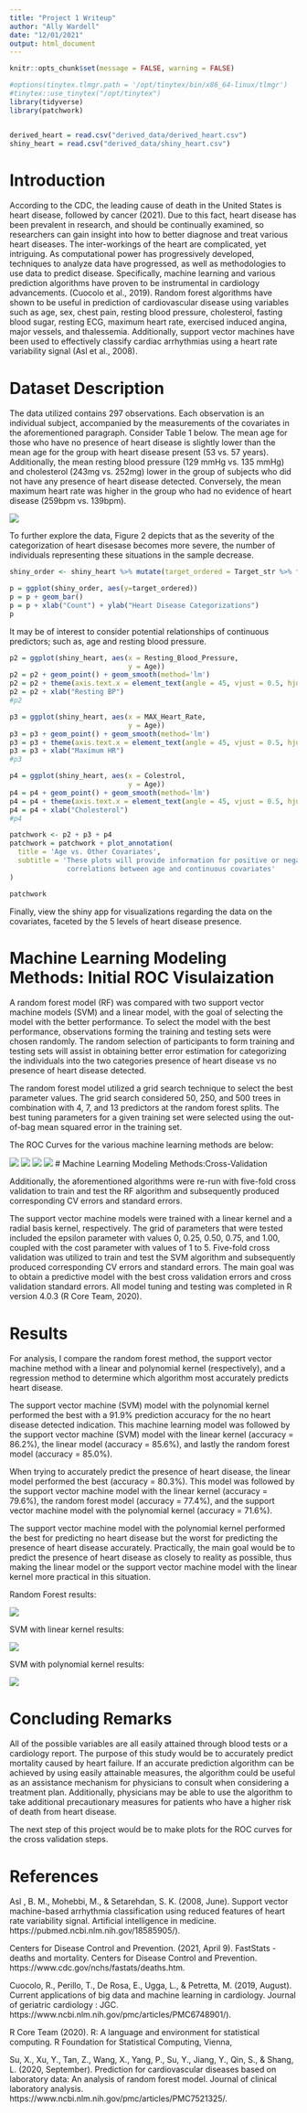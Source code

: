 ```yaml
---
title: "Project 1 Writeup"
author: "Ally Wardell"
date: "12/01/2021"
output: html_document
---
```


```r
knitr::opts_chunk$set(message = FALSE, warning = FALSE)
```

```r
#options(tinytex.tlmgr.path = '/opt/tinytex/bin/x86_64-linux/tlmgr')
#tinytex::use_tinytex("/opt/tinytex")
library(tidyverse)
library(patchwork)


derived_heart = read.csv("derived_data/derived_heart.csv")
shiny_heart = read.csv("derived_data/shiny_heart.csv")

```

# Introduction
According to the CDC, the leading cause of death in the United States is heart disease, followed by cancer (2021). Due to this fact, heart disease has been prevalent in research, and should be continually examined, so researchers can gain insight into how to better diagnose and treat various heart diseases. The inter-workings of the heart are complicated, yet intriguing. As computational power has progressively developed, techniques to analyze data have progressed, as well as methodologies to use data to predict disease. Specifically, machine learning and various prediction algorithms have proven to be instrumental in cardiology advancements.  (Cuocolo et al., 2019). Random forest algorithms have shown to be useful in prediction of cardiovascular disease using variables such as age, sex, chest pain, resting blood pressure, cholesterol, fasting blood sugar, resting ECG, maximum heart rate, exercised induced angina, major vessels, and thalessemia. Additionally, support vector machines have been used to effectively classify cardiac arrhythmias using a heart rate variability signal (Asl et al., 2008). 

# Dataset Description
The data utilized contains 297 observations. Each observation is an individual subject, accompanied by the measurements of the covariates in the aforementioned paragraph. Consider Table 1 below. The mean age for those who have no presence of heart disease is slightly lower than the mean age for the group with heart disease present (53 vs. 57 years). Additionally, the mean resting blood pressure (129 mmHg vs. 135 mmHg) and cholesterol (243mg vs. 252mg) lower in the group of subjects who did not have any presence of heart disease detected. Conversely, the mean maximum heart rate was higher in the group who had no evidence of heart disease (259bpm vs. 139bpm). 

![](figures/table1_descriptive.png)

To further explore the data, Figure 2 depicts that as the severity of the categorization of heart disesase becomes more severe, the number of individuals representing these situations in the sample decrease. 

```r
shiny_order <- shiny_heart %>% mutate(target_ordered = Target_str %>% fct_infreq() %>% fct_rev())

p = ggplot(shiny_order, aes(y=target_ordered))
p = p + geom_bar()
p = p + xlab("Count") + ylab("Heart Disease Categorizations")
p
```

It may be of interest to consider potential relationships of continuous predictors; such as, age and resting blood pressure. 


```r
p2 = ggplot(shiny_heart, aes(x = Resting_Blood_Pressure,
                             y = Age))
p2 = p2 + geom_point() + geom_smooth(method='lm')
p2 = p2 + theme(axis.text.x = element_text(angle = 45, vjust = 0.5, hjust=1))
p2 = p2 + xlab("Resting BP")
#p2

p3 = ggplot(shiny_heart, aes(x = MAX_Heart_Rate,
                             y = Age))
p3 = p3 + geom_point() + geom_smooth(method='lm')
p3 = p3 + theme(axis.text.x = element_text(angle = 45, vjust = 0.5, hjust=1))
p3 = p3 + xlab("Maximum HR")
#p3

p4 = ggplot(shiny_heart, aes(x = Colestrol,
                             y = Age))
p4 = p4 + geom_point() + geom_smooth(method='lm')
p4 = p4 + theme(axis.text.x = element_text(angle = 45, vjust = 0.5, hjust=1))
p4 = p4 + xlab("Cholesterol")
#p4

patchwork <- p2 + p3 + p4
patchwork = patchwork + plot_annotation(
  title = 'Age vs. Other Covariates',
  subtitle = 'These plots will provide information for positive or negative
              correlations between age and continuous covariates'
)

patchwork

```

Finally, view the shiny app for visualizations regarding the data on the covariates, faceted by the 5 levels of heart disease presence. 

# Machine Learning Modeling Methods: Initial ROC Visulaization
A random forest model (RF) was compared with two support vector machine models (SVM) and a linear model, with the goal of selecting the model with the better performance. To select the model with the best performance, observations forming the training and testing sets were chosen randomly. The random selection of participants to form training and testing sets will assist in obtaining better error estimation for categorizing the individuals into the two categories presence of heart disease vs no presence of heart disease detected.

The random forest model utilized a grid search technique to select the best parameter values. The grid search considered 50, 250, and 500 trees in combination with 4, 7, and 13 predictors at the random forest splits. The best tuning parameters for a given training set were selected using the out-of-bag mean squared error in the training set. 

The ROC Curves for the various machine learning methods are below: 

![](figures/roc_linear.png) 
![](figures/roc_rf.png) 
![](figures/roc_svm_linear.png) 
![](figures/roc_svm_poly.png) 
# Machine Learning Modeling Methods:Cross-Validation

Additionally, the aforementioned algorithms were re-run with five-fold cross validation to train and test the RF algorithm and subsequently produced corresponding CV errors and standard errors.

The support vector machine models were trained with a linear kernel and a radial basis kernel, respectively. The grid of parameters that were tested included the epsilon parameter with values 0, 0.25, 0.50, 0.75, and 1.00, coupled with the cost parameter with values of 1 to 5. Five-fold cross validation was utilized to train and test the SVM algorithm and subsequently produced corresponding CV errors and standard errors. The main goal was to obtain a predictive model with the best cross validation errors and cross validation standard errors.  All model tuning and testing was completed in R version 4.0.3 (R Core Team, 2020).


# Results
For analysis, I compare the random forest method, the support vector machine method with a linear and polynomial kernel (respectively), and a regression method to determine which algorithm most accurately predicts heart disease. 

The support vector machine (SVM) model with the polynomial kernel performed the best with a 91.9% prediction accuracy for the no heart disease detected indication. This machine learning model was followed by the support vector machine (SVM) model with the linear kernel (accuracy = 86.2%), the linear model (accuracy = 85.6%), and lastly the random forest model (accuracy = 85.0%).

When trying to accurately predict the presence of heart disease, the linear model performed the best (accuracy = 80.3%). This model was followed by the support vector machine model with the linear kernel (accuracy = 79.6%), the random forest model (accuracy = 77.4%), and the support vector machine model with the polynomial kernel (accuracy = 71.6%). 

The support vector machine model with the polynomial kernel performed the best for predicting no heart disease but the worst for predicting the presence of heart disease accurately. Practically, the main goal would be to predict the presence of heart disease as closely to reality as possible, thus making the linear model or the support vector machine model with the linear kernel more practical in this situation. 

Random Forest results: 

![](figures/table2_randomforest.png) 


SVM with linear kernel results: 

![](figures/table2_svmlinear.png)


SVM with polynomial kernel results: 

![](figures/table2_svmpoly.png)

# Concluding Remarks

All of the possible variables are all easily attained through blood tests or a cardiology report. The purpose of this study would be to accurately predict mortality caused by heart failure. If an accurate prediction algorithm can be achieved by using easily attainable measures, the algorithm could be useful as an assistance mechanism for physicians to consult when considering a treatment plan. Additionally, physicians may be able to use the algorithm to take additional precautionary measures for patients who have a higher risk of death from heart disease.

The next step of this project would be to make plots for the ROC curves for the cross validation steps. 

# References
Asl , B. M., Mohebbi, M., & Setarehdan, S. K. (2008, June). Support vector machine-based arrhythmia classification using reduced features of heart rate variability signal. Artificial intelligence in medicine. https://pubmed.ncbi.nlm.nih.gov/18585905/). 

Centers for Disease Control and Prevention. (2021, April 9). FastStats - deaths and mortality. Centers for Disease Control and Prevention. https://www.cdc.gov/nchs/fastats/deaths.htm.

Cuocolo, R., Perillo, T., De Rosa, E., Ugga, L., & Petretta, M. (2019, August). Current applications of big data and machine learning in cardiology. Journal of geriatric cardiology : JGC. https://www.ncbi.nlm.nih.gov/pmc/articles/PMC6748901/). 

R Core Team (2020). R: A language and environment for statistical computing. R Foundation for Statistical Computing, Vienna,

Su, X., Xu, Y., Tan, Z., Wang, X., Yang, P., Su, Y., Jiang, Y., Qin, S., & Shang, L. (2020, September). Prediction for cardiovascular diseases based on laboratory data: An analysis of random forest model. Journal of clinical laboratory analysis. https://www.ncbi.nlm.nih.gov/pmc/articles/PMC7521325/. 

